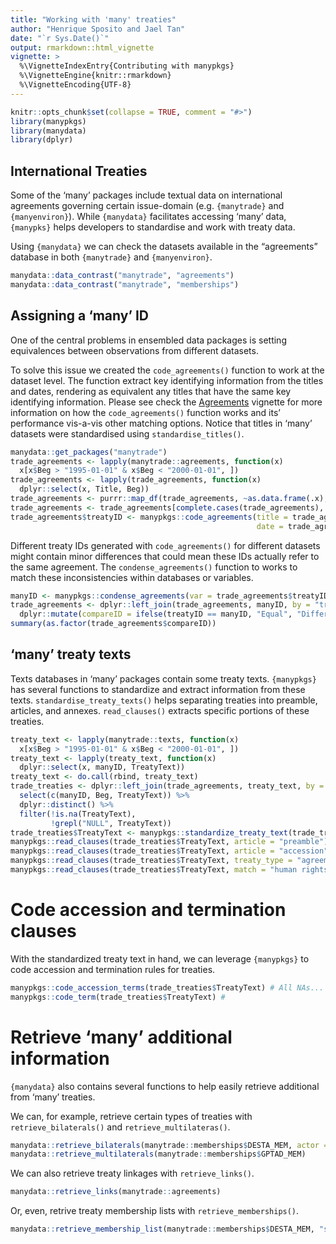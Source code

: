 ```yaml
---
title: "Working with 'many' treaties"
author: "Henrique Sposito and Jael Tan"
date: "`r Sys.Date()`"
output: rmarkdown::html_vignette
vignette: >
  %\VignetteIndexEntry{Contributing with manypkgs}
  %\VignetteEngine{knitr::rmarkdown}
  %\VignetteEncoding{UTF-8}
---
```


```r
knitr::opts_chunk$set(collapse = TRUE, comment = "#>")
library(manypkgs)
library(manydata)
library(dplyr)
```

## International Treaties

Some of the 'many' packages include textual data on international agreements
governing certain issue-domain (e.g. `{manytrade}` and `{manyenviron}`).
While `{manydata}` facilitates accessing 'many' data,
`{manypks}` helps developers to standardise and work with treaty data.

Using `{manydata}` we can check the datasets available in the "agreements" database
in both `{manytrade}` and `{manyenviron}`. 

```r
manydata::data_contrast("manytrade", "agreements")
manydata::data_contrast("manytrade", "memberships")
```

## Assigning a 'many' ID

One of the central problems in ensembled data packages is 
setting equivalences between observations from different datasets.

To solve this issue we created the `code_agreements()` function to work at the dataset level.
The function extract key identifying information from the titles and dates,
rendering as equivalent any titles that have the same key identifying information.
Please see check the [Agreements](https://globalgov.github.io/manypkgs/articles/agreements.html) vignette for more information on how the `code_agreements()` function works
and its' performance vis-a-vis other matching options.
Notice that titles in 'many' datasets were standardised using `standardise_titles()`.

```r
manydata::get_packages("manytrade")
trade_agreements <- lapply(manytrade::agreements, function(x) 
  x[x$Beg > "1995-01-01" & x$Beg < "2000-01-01", ])
trade_agreements <- lapply(trade_agreements, function(x) 
  dplyr::select(x, Title, Beg))
trade_agreements <- purrr::map_df(trade_agreements, ~as.data.frame(.x), .id = "Dataset")
trade_agreements <- trade_agreements[complete.cases(trade_agreements), ]
trade_agreements$treatyID <- manypkgs::code_agreements(title = trade_agreements$Title,
                                                       date = trade_agreements$Beg)
```

Different treaty IDs generated with `code_agreements()` for different datasets
might contain minor differences that could mean these IDs actually refer to the same agreement.
The `condense_agreements()` function to works to match these inconsistencies
within databases or variables.

```r
manyID <- manypkgs::condense_agreements(var = trade_agreements$treatyID)
trade_agreements <- dplyr::left_join(trade_agreements, manyID, by = "treatyID") %>% 
  dplyr::mutate(compareID = ifelse(treatyID == manyID, "Equal", "Different"))
summary(as.factor(trade_agreements$compareID))
```

## 'many' treaty texts

Texts databases in 'many' packages contain some treaty texts.
`{manypkgs}` has several functions to standardize and extract information from these texts.
`standardise_treaty_texts()` helps separating treaties into preamble, articles, and annexes.
`read_clauses()` extracts specific portions of these treaties. 

```r
treaty_text <- lapply(manytrade::texts, function(x) 
  x[x$Beg > "1995-01-01" & x$Beg < "2000-01-01", ])
treaty_text <- lapply(treaty_text, function(x) 
  dplyr::select(x, manyID, TreatyText))
treaty_text <- do.call(rbind, treaty_text)
trade_treaties <- dplyr::left_join(trade_agreements, treaty_text, by = "manyID") %>%
  select(c(manyID, Beg, TreatyText)) %>%
  dplyr::distinct() %>% 
  filter(!is.na(TreatyText),
         !grepl("NULL", TreatyText))
trade_treaties$TreatyText <- manypkgs::standardize_treaty_text(trade_treaties$TreatyText)
manypkgs::read_clauses(trade_treaties$TreatyText, article = "preamble") # needs to improve...
manypkgs::read_clauses(trade_treaties$TreatyText, article = "accession") # get's nothing...
manypkgs::read_clauses(trade_treaties$TreatyText, treaty_type = "agreements")
manypkgs::read_clauses(trade_treaties$TreatyText, match = "human rights")
```

# Code accession and termination clauses

With the standardized treaty text in hand, we can leverage `{manypkgs}` to code
accession and termination rules for treaties. 

```r
manypkgs::code_accession_terms(trade_treaties$TreatyText) # All NAs...
manypkgs::code_term(trade_treaties$TreatyText) # 
```

# Retrieve 'many' additional information

`{manydata}` also contains several functions to help easily retrieve additional
from 'many' treaties.

We can, for example, retrieve certain types of treaties with
`retrieve_bilaterals()` and `retrieve_multilateras()`.

```r
manydata::retrieve_bilaterals(manytrade::memberships$DESTA_MEM, actor = "stateID")
manydata::retrieve_multilaterals(manytrade::memberships$GPTAD_MEM)
```

We can also retrieve treaty linkages with `retrieve_links()`.

```r
manydata::retrieve_links(manytrade::agreements)
```

Or, even, retrive treaty membership lists with `retrieve_memberships()`.

```r
manydata::retrieve_membership_list(manytrade::memberships$DESTA_MEM, "stateID")
```
